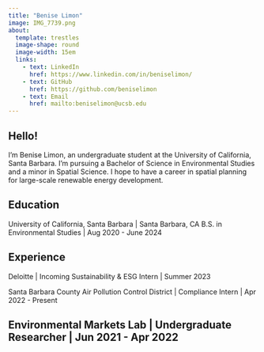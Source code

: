 ```yaml
---
title: "Benise Limon"
image: IMG_7739.png
about: 
  template: trestles
  image-shape: round
  image-width: 15em
  links:
    - text: LinkedIn
      href: https://www.linkedin.com/in/beniselimon/
    - text: GitHub
      href: https://github.com/beniselimon
    - text: Email
      href: mailto:beniselimon@ucsb.edu
---
```

## Hello! 

I'm Benise Limon, an undergraduate student at the University of California, Santa Barbara. I'm pursuing a Bachelor of Science in Environmental Studies and a minor in Spatial Science. I hope to have a career in spatial planning for large-scale renewable energy development. 

## Education

University of California, Santa Barbara | Santa Barbara, CA
B.S. in Environmental Studies | Aug 2020 - June 2024


## Experience

Deloitte | Incoming Sustainability & ESG Intern | Summer 2023

Santa Barbara County Air Pollution Control District | Compliance Intern | Apr 2022 - Present

Environmental Markets Lab | Undergraduate Researcher | Jun 2021 - Apr 2022
---
